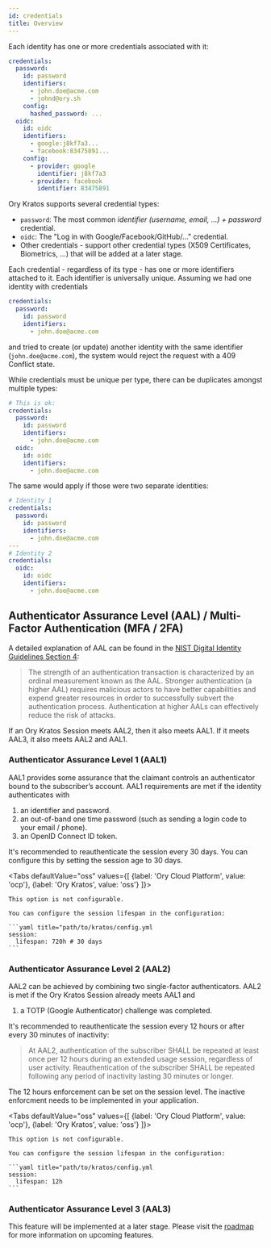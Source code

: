 ```yaml
---
id: credentials
title: Overview
---
```


Each identity has one or more credentials associated with it:

```yaml
credentials:
  password:
    id: password
    identifiers:
      - john.doe@acme.com
      - johnd@ory.sh
    config:
      hashed_password: ...
  oidc:
    id: oidc
    identifiers:
      - google:j8kf7a3...
      - facebook:83475891...
    config:
      - provider: google
        identifier: j8kf7a3
      - provider: facebook
        identifier: 83475891
```

Ory Kratos supports several credential types:

- `password`: The most common _identifier (username, email, ...) + password_ credential.
- `oidc`: The "Log in with Google/Facebook/GitHub/..." credential.
- Other credentials - support other credential types (X509 Certificates, Biometrics, ...) that will be added at a later stage.

Each credential - regardless of its type - has one or more identifiers attached to it. Each identifier is universally unique.
Assuming we had one identity with credentials

```yaml
credentials:
  password:
    id: password
    identifiers:
      - john.doe@acme.com
```

and tried to create (or update) another identity with the same identifier (`john.doe@acme.com`), the system would reject the
request with a 409 Conflict state.

While credentials must be unique per type, there can be duplicates amongst multiple types:

```yaml
# This is ok:
credentials:
  password:
    id: password
    identifiers:
      - john.doe@acme.com
  oidc:
    id: oidc
    identifiers:
      - john.doe@acme.com
```

The same would apply if those were two separate identities:

```yaml
# Identity 1
credentials:
  password:
    id: password
    identifiers:
      - john.doe@acme.com
---
# Identity 2
credentials:
  oidc:
    id: oidc
    identifiers:
      - john.doe@acme.com
```

## Authenticator Assurance Level (AAL) / Multi-Factor Authentication (MFA / 2FA)

A detailed explanation of AAL can be found in the
[NIST Digital Identity Guidelines Section 4](https://nvlpubs.nist.gov/nistpubs/SpecialPublications/NIST.SP.800-63b.pdf):

> The strength of an authentication transaction is characterized by an ordinal measurement known as the AAL. Stronger
> authentication (a higher AAL) requires malicious actors to have better capabilities and expend greater resources in order to
> successfully subvert the authentication process. Authentication at higher AALs can effectively reduce the risk of attacks.

If an Ory Kratos Session meets AAL2, then it also meets AAL1. If it meets AAL3, it also meets AAL2 and AAL1.

### Authenticator Assurance Level 1 (AAL1)

AAL1 provides some assurance that the claimant controls an authenticator bound to the subscriber’s account. AAL1 requirements are
met if the identity authenticates with

1. an identifier and password.
2. an out-of-band one time password (such as sending a login code to your email / phone).
3. an OpenID Connect ID token.

It's recommended to reauthenticate the session every 30 days. You can configure this by setting the session age to 30 days.

<Tabs
  defaultValue="oss"
  values={[
    {label: 'Ory Cloud Platform', value: 'ocp'},
    {label: 'Ory Kratos', value: 'oss'}
  ]}>
  <TabItem value="ocp">

    This option is not configurable.

  </TabItem>
  <TabItem value="oss">

    You can configure the session lifespan in the configuration:

    ```yaml title="path/to/kratos/config.yml
    session:
      lifespan: 720h # 30 days
    ```

  </TabItem>
</Tabs>

### Authenticator Assurance Level 2 (AAL2)

AAL2 can be achieved by combining two single-factor authenticators. AAL2 is met if the Ory Kratos Session already meets AAL1 and

1. a TOTP (Google Authenticator) challenge was completed.

It's recommended to reauthenticate the session every 12 hours or after every 30 minutes of inactivity:

> At AAL2, authentication of the subscriber SHALL be repeated at least once per 12 hours during an extended usage session,
> regardless of user activity. Reauthentication of the subscriber SHALL be repeated following any period of inactivity lasting 30
> minutes or longer.

The 12 hours enforcement can be set on the session level. The inactive enforcment needs to be implemented in your application.

<Tabs
  defaultValue="oss"
  values={[
    {label: 'Ory Cloud Platform', value: 'ocp'},
    {label: 'Ory Kratos', value: 'oss'}
  ]}>
  <TabItem value="ocp">

    This option is not configurable.

  </TabItem>
  <TabItem value="oss">

    You can configure the session lifespan in the configuration:

    ```yaml title="path/to/kratos/config.yml
    session:
      lifespan: 12h
    ```

  </TabItem>
</Tabs>

### Authenticator Assurance Level 3 (AAL3)

This feature will be implemented at a later stage. Please visit the [roadmap](../../ecosystem/roadmap.md) for more information on
upcoming features.
